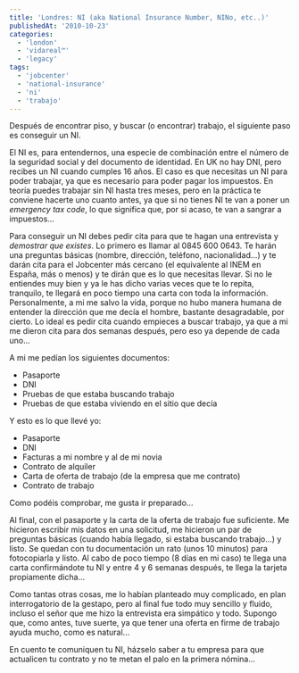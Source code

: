 ```yaml
---
title: 'Londres: NI (aka National Insurance Number, NINo, etc..)'
publishedAt: '2010-10-23'
categories:
  - 'london'
  - 'vidareal™'
  - 'legacy'
tags:
  - 'jobcenter'
  - 'national-insurance'
  - 'ni'
  - 'trabajo'
---
```


Después de encontrar piso, y buscar (o encontrar) trabajo, el siguiente paso es conseguir un NI.

El NI es, para entendernos, una especie de combinación entre el número de la seguridad social y del documento de identidad. En UK no hay DNI, pero recibes un NI cuando cumples 16 años. El caso es que necesitas un NI para poder trabajar, ya que es necesario para poder pagar los impuestos. En teoría puedes trabajar sin NI hasta tres meses, pero en la práctica te conviene hacerte uno cuanto antes, ya que si no tienes NI te van a poner un _emergency tax code_, lo que significa que, por si acaso, te van a sangrar a impuestos...

Para conseguir un NI debes pedir cita para que te hagan una entrevista y _demostrar que existes_. Lo primero es llamar al 0845 600 0643. Te harán una preguntas básicas (nombre, dirección, teléfono, nacionalidad...) y te darán cita para el Jobcenter más cercano (el equivalente al INEM en España, más o menos) y te dirán que es lo que necesitas llevar. Si no le entiendes muy bien y ya le has dicho varias veces que te lo repita, tranquilo, te llegará en poco tiempo una carta con toda la información. Personalmente, a mi me salvo la vida, porque no hubo manera humana de entender la dirección que me decía el hombre, bastante desagradable, por cierto. Lo ideal es pedir cita cuando empieces a buscar trabajo, ya que a mi me dieron cita para dos semanas después, pero eso ya depende de cada uno...

A mi me pedían los siguientes documentos:

- Pasaporte
- DNI
- Pruebas de que estaba buscando trabajo
- Pruebas de que estaba viviendo en el sitio que decía

Y esto es lo que llevé yo:

- Pasaporte
- DNI
- Facturas a mi nombre y al de mi novia
- Contrato de alquiler
- Carta de oferta de trabajo (de la empresa que me contrato)
- Contrato de trabajo

Como podéis comprobar, me gusta ir preparado...

Al final, con el pasaporte y la carta de la oferta de trabajo fue suficiente. Me hicieron escribir mis datos en una solicitud, me hicieron un par de preguntas básicas (cuando había llegado, si estaba buscando trabajo...) y listo. Se quedan con tu documentación un rato (unos 10 minutos) para fotocopiarla y listo. Al cabo de poco tiempo (8 días en mi caso) te llega una carta confirmándote tu NI y entre 4 y 6 semanas después, te llega la tarjeta propiamente dicha...

Como tantas otras cosas, me lo habían planteado muy complicado, en plan interrogatorio de la gestapo, pero al final fue todo muy sencillo y fluido, incluso el señor que me hizo la entrevista era simpático y todo. Supongo que, como antes, tuve suerte, ya que tener una oferta en firme de trabajo ayuda mucho, como es natural...

En cuento te comuniquen tu NI, házselo saber a tu empresa para que actualicen tu contrato y no te metan el palo en la primera nómina...
